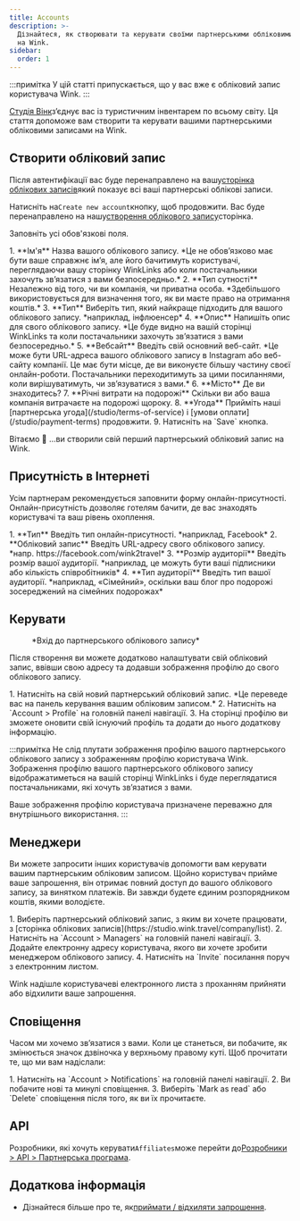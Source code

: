 ```yaml
---
title: Accounts
description: >-
  Дізнайтеся, як створювати та керувати своїми партнерськими обліковими записами
  на Wink.
sidebar:
  order: 1
---
```


:::примітка
У цій статті припускається, що у вас вже є обліковий запис користувача Wink.
:::

[Студія Вінк](https://studio.wink.travel)з’єднує вас із туристичним інвентарем по всьому світу. Ця стаття допоможе вам створити та керувати вашими партнерськими обліковими записами на Wink.

## Створити обліковий запис

Після автентифікації вас буде перенаправлено на вашу[сторінка облікових записів](https://studio.wink.travel/company/list)який показує всі ваші партнерські облікові записи.

Натисніть на`Create new account`кнопку, щоб продовжити. Вас буде перенаправлено на нашу[створення облікового запису](https://studio.wink.travel/company/create)сторінка.

Заповніть усі обов'язкові поля.

<Steps>
  1. **Ім'я** Назва вашого облікового запису. *Це не обов’язково має бути ваше справжнє ім’я, але його бачитимуть користувачі, переглядаючи вашу сторінку WinkLinks або коли постачальники захочуть зв’язатися з вами безпосередньо.*
  2. **Тип сутності** Незалежно від того, чи ви компанія, чи приватна особа. *Здебільшого використовується для визначення того, як ви маєте право на отримання коштів.*
  3. **Тип** Виберіть тип, який найкраще підходить для вашого облікового запису. *наприклад, інфлюенсер*
  4. **Опис** Напишіть опис для свого облікового запису. *Це буде видно на вашій сторінці WinkLinks та коли постачальники захочуть зв’язатися з вами безпосередньо.*
  5. **Вебсайт** Введіть свій основний веб-сайт. *Це може бути URL-адреса вашого облікового запису в Instagram або веб-сайту компанії. Це має бути місце, де ви виконуєте більшу частину своєї онлайн-роботи. Постачальники переходитимуть за цими посиланнями, коли вирішуватимуть, чи зв’язуватися з вами.*
  6. **Місто** Де ви знаходитесь?
  7. **Річні витрати на подорожі** Скільки ви або ваша компанія витрачаєте на подорожі щороку.
  8. **Угода** Прийміть наші [партнерська угода](/studio/terms-of-service) і [умови оплати](/studio/payment-terms) продовжити.
  9. Натисніть на `Save` кнопка.
</Steps>


Вітаємо 🎉 ...ви створили свій перший партнерський обліковий запис на Wink.

## Присутність в Інтернеті

Усім партнерам рекомендується заповнити форму онлайн-присутності. Онлайн-присутність дозволяє готелям бачити, де вас знаходять користувачі та ваш рівень охоплення.

<Steps>
  1. **Тип** Введіть тип онлайн-присутності. *наприклад, Facebook*
  2. **Обліковий запис** Введіть URL-адресу свого облікового запису. *напр. https://facebook.com/wink2travel*
  3. **Розмір аудиторії** Введіть розмір вашої аудиторії. *наприклад, це можуть бути ваші підписники або кількість співробітників*
  4. **Тип аудиторії** Введіть тип вашої аудиторії. *наприклад, «Сімейний», оскільки ваш блог про подорожі зосереджений на сімейних подорожах*
</Steps>


## Керувати

<figure>
  <CloudinaryImage width="350" height="448" resize="scale" quality="best" alt="Партнерський обліковий запис" src="academy/affiliate-account" errorImage="noimage_opaque_nyrtl0.png" />

  <figcaption>*Вхід до партнерського облікового запису*</figcaption>
</figure>


Після створення ви можете додатково налаштувати свій обліковий запис, ввівши свою адресу та додавши зображення профілю до свого облікового запису.

<Steps>
  1. Натисніть на свій новий партнерський обліковий запис. *Це переведе вас на панель керування вашим обліковим записом.*
  2. Натисніть на `Account > Profile` на головній панелі навігації.
  3. На сторінці профілю ви зможете оновити свій існуючий профіль та додати до нього додаткову інформацію.
</Steps>


:::примітка
Не слід плутати зображення профілю вашого партнерського облікового запису з зображенням профілю користувача Wink. Зображення профілю вашого партнерського облікового запису відображатиметься на вашій сторінці WinkLinks і буде переглядатися постачальниками, які хочуть зв’язатися з вами.

Ваше зображення профілю користувача призначене переважно для внутрішнього використання.
:::

## Менеджери

Ви можете запросити інших користувачів допомогти вам керувати вашим партнерським обліковим записом. Щойно користувач прийме ваше запрошення, він отримає повний доступ до вашого облікового запису, за винятком платежів. Ви завжди будете єдиним розпорядником коштів, якими володієте.

<Steps>
  1. Виберіть партнерський обліковий запис, з яким ви хочете працювати, з [сторінка облікових записів](https://studio.wink.travel/company/list).
  2. Натисніть на `Account > Managers` на головній панелі навігації.
  3. Додайте електронну адресу користувача, якого ви хочете зробити менеджером облікового запису.
  4. Натисніть на `Invite` посилання поруч з електронним листом.
</Steps>


Wink надішле користувачеві електронного листа з проханням прийняти або відхилити ваше запрошення.

## Сповіщення

Часом ми хочемо зв’язатися з вами. Коли це станеться, ви побачите, як змінюється значок дзвіночка у верхньому правому куті.
Щоб прочитати те, що ми вам надіслали:

<Steps>
  1. Натисніть на `Account > Notifications` на головній панелі навігації.
  2. Ви побачите нові та минулі сповіщення.
  3. Виберіть `Mark as read` або `Delete` сповіщення після того, як ви їх прочитаєте.
</Steps>


## API

Розробники, які хочуть керувати`Affiliates`може перейти до[Розробники > API > Партнерська програма](/developers/apis/#affiliate-api).

## Додаткова інформація

* Дізнайтеся більше про те, як[приймати / відхиляти запрошення](/user/invites).

